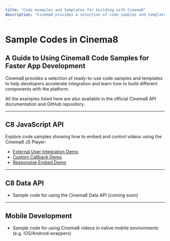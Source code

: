```yaml
---
title: "Code examples and templates for building with Cinema8"
description: "Cinema8 provides a selection of code samples and templates to help accelerate your app development. Browse the sample code to learn how to build different components for your applications."
---
```



# Sample Codes in Cinema8

## A Guide to Using Cinema8 Code Samples for Faster App Development

Cinema8 provides a selection of ready-to-use code samples and templates to help developers accelerate integration and learn how to build different components with the platform.

<Callout type="info">
All the examples listed here are also available in the official Cinema8 API documentation and GitHub repository.
</Callout>

---

## C8 JavaScript API

Explore code samples showing how to embed and control videos using the Cinema8 JS Player:

- [External User Integration Demo](https://github.com/cinema8/player.js/tree/master/codesamples/c8_js_api_demo_external_user)
- [Custom Callback Demo](https://github.com/cinema8/player.js/tree/master/codesamples/cinema8-js-api-demo-customcallback)
- [Responsive Embed Demo](https://github.com/cinema8/player.js/tree/master/codesamples/cinema8_js_api_demo-responsive)

---

## C8 Data API

- Sample code for using the Cinema8 Data API (coming soon)

---

## Mobile Development

- Sample code for using Cinema8 videos in native mobile environments (e.g. iOS/Android wrappers)

